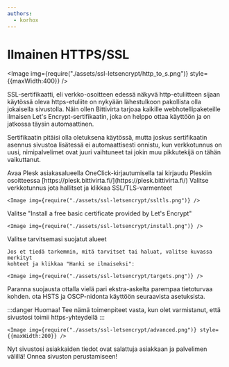 ```yaml
---
authors:
  - korhox
---
```


# Ilmainen HTTPS/SSL

<Image img={require("./assets/ssl-letsencrypt/http_to_s.png")} style={{maxWidth:400}} />

SSL-sertifikaatti, eli verkko-osoitteen edessä näkyvä http-etuliitteen sijaan
käytössä oleva https-etuliite on nykyään lähestulkoon pakollista olla jokaisella
sivustolla. Näin ollen Bittivirta tarjoaa kaikille webhotellipaketeille ilmaisen
Let's Encrypt-sertifikaatin, joka on helppo ottaa käyttöön ja on jatkossa täysin
automaattinen.

Sertifikaatin pitäisi olla oletuksena käytössä, mutta joskus sertifikaatin
asennus sivustoa lisätessä ei automaattisesti onnistu, kun verkkotunnus on uusi,
nimipalvelimet ovat juuri vaihtuneet tai jokin muu pikkutekijä on tähän
vaikuttanut.

<Stepper>
  <Step>
    Avaa Plesk asiakasalueella OneClick-kirjautumisella tai kirjaudu Pleskiin
    osoitteessa [https://plesk.bittivirta.fi/](https://plesk.bittivirta.fi/)
  </Step>
  <Step>
    Valitse verkkotunnus jota hallitset ja klikkaa SSL/TLS-varmenteet

    <Image img={require("./assets/ssl-letsencrypt/ssltls.png")} />
  </Step>
  <Step>
    Valitse "Install a free basic certificate provided by Let's Encrypt"

    <Image img={require("./assets/ssl-letsencrypt/install.png")} />
  </Step>
  <Step>
    Valitse tarvitsemasi suojatut alueet

    Jos et tiedä tarkemmin, mitä tarvitset tai haluat, valitse kuvassa merkityt
    kohteet ja klikkaa "Hanki se ilmaiseksi":

    <Image img={require("./assets/ssl-letsencrypt/targets.png")} />
  </Step>
  <Step>
    Paranna suojausta ottalla vielä pari ekstra-askelta parempaa tietoturvaa
    kohden. ota HSTS ja OSCP-nidonta käyttöön seuraavista asetuksista.

:::danger Huomaa!
Tee nämä toimenpiteet vasta, kun olet varmistanut, että sivustosi toimii
https-yhteydellä
:::

    <Image img={require("./assets/ssl-letsencrypt/advanced.png")} style={{maxWidth:200}} />
  </Step>
  <Step>
    Nyt sivustosi asiakkaiden tiedot ovat salattuja asiakkaan ja palvelimen
    välillä! Onnea sivuston perustamiseen!
  </Step>
</Stepper>
